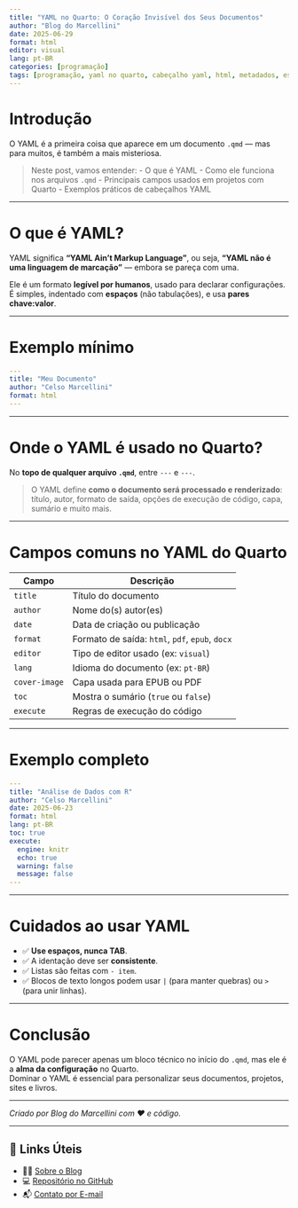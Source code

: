 ```yaml
---
title: "YAML no Quarto: O Coração Invisível dos Seus Documentos"
author: "Blog do Marcellini"
date: 2025-06-29
format: html
editor: visual
lang: pt-BR
categories: [programação]
tags: [programação, yaml no quarto, cabeçalho yaml, html, metadados, estrutura de documento, formatação, parâmetros yaml, configuração de post]
---
```


# Introdução

O YAML é a primeira coisa que aparece em um documento `.qmd` — mas para muitos, é também a mais misteriosa.

> Neste post, vamos entender:
> - O que é YAML
> - Como ele funciona nos arquivos `.qmd`
> - Principais campos usados em projetos com Quarto
> - Exemplos práticos de cabeçalhos YAML

---

# O que é YAML?

YAML significa **“YAML Ain’t Markup Language”**, ou seja, **“YAML não é uma linguagem de marcação”** — embora se pareça com uma.

Ele é um formato **legível por humanos**, usado para declarar configurações.  
É simples, indentado com **espaços** (não tabulações), e usa **pares chave:valor**.

---

# Exemplo mínimo

```yaml
---
title: "Meu Documento"
author: "Celso Marcellini"
format: html
---
```

---

# Onde o YAML é usado no Quarto?

No **topo de qualquer arquivo `.qmd`**, entre `---` e `---`.

> O YAML define **como o documento será processado e renderizado**: título, autor, formato de saída, opções de execução de código, capa, sumário e muito mais.

---

# Campos comuns no YAML do Quarto

| Campo         | Descrição                                        |
|---------------|--------------------------------------------------|
| `title`       | Título do documento                              |
| `author`      | Nome do(s) autor(es)                             |
| `date`        | Data de criação ou publicação                    |
| `format`      | Formato de saída: `html`, `pdf`, `epub`, `docx`  |
| `editor`      | Tipo de editor usado (ex: `visual`)              |
| `lang`        | Idioma do documento (ex: `pt-BR`)                |
| `cover-image` | Capa usada para EPUB ou PDF                      |
| `toc`         | Mostra o sumário (`true` ou `false`)             |
| `execute`     | Regras de execução do código                     |

---

# Exemplo completo

```yaml
---
title: "Análise de Dados com R"
author: "Celso Marcellini"
date: 2025-06-23
format: html
lang: pt-BR
toc: true
execute:
  engine: knitr
  echo: true
  warning: false
  message: false
---
```

---

# Cuidados ao usar YAML

- ✅ **Use espaços, nunca TAB**.
- ✅ A identação deve ser **consistente**.
- ✅ Listas são feitas com `- item`.
- ✅ Blocos de texto longos podem usar `|` (para manter quebras) ou `>` (para unir linhas).

---

# Conclusão

O YAML pode parecer apenas um bloco técnico no início do `.qmd`, mas ele é a **alma da configuração** no Quarto.  
Dominar o YAML é essencial para personalizar seus documentos, projetos, sites e livros.

---

*Criado por Blog do Marcellini com ❤️ e código.*

---

## 🔗 Links Úteis

- 🧑‍🏫 [Sobre o Blog](../../posts/pessoal/sobre-o-blog.html)
- 💻 [Repositório no GitHub](https://github.com/marcellini-celso/blog-marcellini)
- 📬 [Contato por E-mail](mailto:prof.marcellini@gmail.com)

